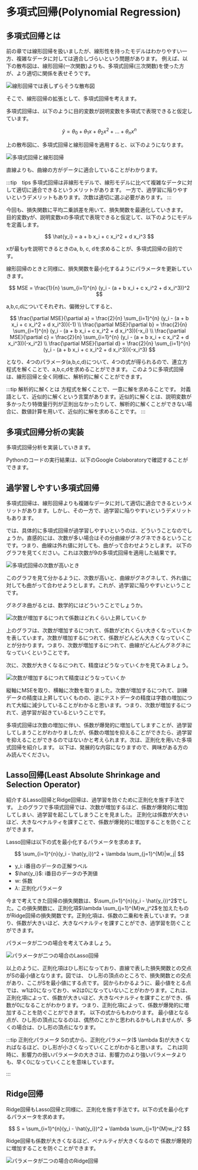 
# 多項式回帰(Polynomial Regression)

## 多項式回帰とは

前の章では線形回帰を扱いましたが、線形性を持ったモデルはわかりやすい一方、複雑なデータに対しては適合しづらいという問題があります。
例えば、以下の散布図は、線形回帰(一次関数)よりも、多項式回帰(三次関数)を使った方が、より適切に関係を表せそうです。

![線形回帰では表しずらそうな散布図](../../../static/img/graph-pics/multi_dim_graph_1.png)

そこで、線形回帰の拡張として、多項式回帰を考えます。

多項式回帰は、以下のように目的変数が説明変数を多項式で表現できると仮定しています。

$$
\hat{y} = θ_0 + θ_1 x + θ_2 x^2 + ... + θ_n x^n
$$

上の散布図に、多項式回帰と線形回帰を適用すると、以下のようになります。

![多項式回帰と線形回帰](../../../static/img/graph-pics/multi_dim_graph_2.png)

直線よりも、曲線の方がデータに適合していることがわかります。

:::tip　tips
多項式回帰は非線形モデルで、線形モデルに比べて複雑なデータに対して適切に適合できるというメリットがあります。
一方で、過学習に陥りやすいというデメリットもあります。次数は適切に選ぶ必要があります。
:::

今回も、損失関数に平均二乗誤差を用いて、損失関数を最適化していきます。
目的変数yが、説明変数xの多項式で表現できると仮定して、以下のようにモデルを定義します。

$$
\hat{y_i} = a + b x_i + c x_i^2 + d x_i^3
$$

xが最もyを説明できるときのa, b, c, dを求めることが、多項式回帰の目的です。

線形回帰のときと同様に、損失関数を最小化するようにパラメータを更新していきます。

$$
MSE = \frac{1}{n} \sum_{i=1}^{n} (y_i - (a + b x_i + c x_i^2 + d x_i^3))^2
$$

a,b,c,dについてそれぞれ、偏微分してすると、

$$
\frac{\partial MSE}{\partial a} = \frac{2}{n} \sum_{i=1}^{n} (y_i - (a + b x_i + c x_i^2 + d x_i^3))(-1) \\
\frac{\partial MSE}{\partial b} = \frac{2}{n} \sum_{i=1}^{n} (y_i - (a + b x_i + c x_i^2 + d x_i^3))(-x_i) \\
\frac{\partial MSE}{\partial c} = \frac{2}{n} \sum_{i=1}^{n} (y_i - (a + b x_i + c x_i^2 + d x_i^3))(-x_i^2) \\
\frac{\partial MSE}{\partial d} = \frac{2}{n} \sum_{i=1}^{n} (y_i - (a + b x_i + c x_i^2 + d x_i^3))(-x_i^3)
$$

となり、4つのパラメータ(a,b,c,d)について、4つの式が得られるので、連立方程式を解くことで、a,b,c,dを求めることができます。
このように多項式回帰は、線形回帰と全く同様に、解析的に解くことができます。

:::tip 解析的に解くとは
方程式を解くことで、一意に解を求めることです。
対義語として、近似的に解くという言葉があります。近似的に解くとは、説明変数が多かったり特徴量行列が正則出なかったりして、解析的に解くことができない場合に、数値計算を用いて、近似的に解を求めることです。
:::

<LikeLine props="多項式回帰の一般形" />

## 多項式回帰分析の実装

多項式回帰分析を実装していきます。

Pythonのコードの実行結果は、以下のGoogle Colaboratoryで確認することができます。

<Colab url="https://colab.research.google.com/github/Yokomi422/Practical-Machine-Learning/blob/main/docs/01-Machine-learning-algorithms/02-polynomial-regression/colab02.ipynb" />

## 過学習しやすい多項式回帰

多項式回帰は、線形回帰よりも複雑なデータに対して適切に適合できるというメリットがあります。しかし、その一方で、過学習に陥りやすいというデメリットもあります。

では、具体的に多項式回帰が過学習しやすいというのは、どういうことなのでしょうか。直感的には、次数が多い場合はその分曲線がグネグネできるということです。つまり、曲線は外れ値に対しても、曲がって合わせようとします。
以下のグラフを見てください。これは次数が9の多項式回帰を適用した結果です。

![多項式回帰の次数が高いとき](./9dims.png)

このグラフを見て分かるように、次数が高いと、曲線がグネグネして、外れ値に対しても曲がって合わせようとします。これが、過学習に陥りやすいということです。

グネグネ曲がるとは、数学的にはどういうことでしょうか。

![次数が増加するにつれて係数はどれくらい上昇していくか](./how_large.png)

上のグラフは、次数が増加するにつれて、係数がどれくらい大きくなっていくかを表しています。次数が増加するにつれて、係数がどんどん大きくなっていくことが分かります。つまり、次数が増加するにつれて、曲線がどんどんグネグネになっていくということです。

次に、次数が大きくなるにつれて、精度はどうなっていくかを見てみましょう。

![次数が増加するにつれて精度はどうなっていくか](./accuracy_with_dims.png)

縦軸にMSEを取り、横軸に次数を取りました。次数が増加するにつれて、訓練データの精度は上昇していくものの、逆にテストデータの精度は字数の増加につれて大幅に減少していることがわかると思います。つまり、次数が増加するにつれて、過学習が起きているということです。

多項式回帰は次数の増加に伴い、係数が爆発的に増加してしますことが、過学習してしまうことがわかりましたが、係数の増加を抑えることができたら、過学習を抑えることができるのではないかと考えられます。次は、正則化を用いた多項式回帰を紹介します。
以下は、発展的な内容になりますので、興味がある方のみ読んでください。

## Lasso回帰(Least Absolute Shrinkage and Selection Operator)

紹介するLasso回帰とRidge回帰は、過学習を防ぐために正則化を施す手法です。
上のグラフで多項式回帰では、次数が増加するほど、係数が爆発的に増加してしまい、過学習を起こしてしまうことを見ました。
正則化は係数が大きいほど、大きなペナルティを課すことで、係数が爆発的に増加することを防ぐことができます。

Lasso回帰は以下の式を最小化するパラメータを求めます。

$$
\sum_{i=1}^{n}(y_i - \hat{y_i})^2 + \lambda \sum_{j=1}^{M}|w_j|
$$

- y_i: i番目のデータの正解ラベル
- $\hat{y_i}$: i番目のデータの予測値
- w: 係数
- $\lambda$: 正則化パラメータ

今まで考えてきた回帰の損失関数は、$\sum_{i=1}^{n}(y_i - \hat{y_i})^2$でした。この損失関数に、正則化項$\lambda \sum_{j=1}^{M}w_j^2$を加えたものがRidge回帰の損失関数です。正則化項は、係数の二乗和を表しています。つまり、係数が大きいほど、大きなペナルティを課すことができ、過学習を防ぐことができます。

パラメータが二つの場合を考えてみましょう。

![パラメータが二つの場合のLasso回帰](./lasso.jpeg)

以上のように、正則化項はひし形になっており、直線で表した損失関数との交点がSの最小値となります。図では、
ひし形の頂点のところで、損失関数との交点があり、ここがSを最小値にする点です。
図からわかるように、最小値をとる点では、w1は$0$になっており、w2は$0$になっていないことがわかります。これは、正則化項によって、係数が大きいほど、大きなペナルティを課すことができ、係数が$0$になることがわかります。つまり、正則化項によって、係数が爆発的に増加することを防ぐことができます。
以下の式からもわかります。
最小値となる点が、ひし形の頂点になるのは、偶然のことかと思われるかもしれませんが、多くの場合は、ひし形の頂点になります。

:::tip 正則化パラメータ
Sの式から、正則化パラメータ($ \lambda $)が大きくなればなるほど、ひし形が小さくなっていくことがわかると思います。
これは同時に、影響力の弱いパラメータの大きさは、影響力のより強いパラメータよりも、早く0になっていくことを意味しています。

:::

## Ridge回帰

Ridge回帰もLasso回帰と同様に、正則化を施す手法です。以下の式を最小化するパラメータを求めます。

$$
S = \sum_{i=1}^{n}(y_i - \hat{y_i})^2 + \lambda \sum_{j=1}^{M}w_j^2
$$

Ridge回帰も係数が大きくなるほど、ペナルティが大きくなるので
係数が爆発的に増加することを防ぐことができます。

![パラメータが二つの場合のRidge回帰](./ridge.jpeg)
